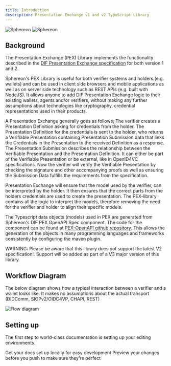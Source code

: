 ```yaml
---
title: Introduction
description: Presentation Exchange v1 and v2 TypeScript Library
---
```

<img className="block dark:hidden" src="/logo/light.svg" alt="Sphereon" />
  <img className="hidden dark:block" src="/logo/dark.svg" alt="Sphereon" />

## Background

The Presentation Exchange (PEX) Library implements the functionality
described in the [DIF Presentation Exchange specification](https://identity.foundation/presentation-exchange/) for both
version 1 and 2.

Sphereon's PEX Library is useful for both verifier systems and holders (e.g. wallets) and can be used in client side
browsers and mobile applications as well as on server side technology such as REST APIs (e.g. built with NodeJS). It
allows anyone to add DIF Presentation Exchange logic to their existing wallets, agents and/or verifiers, without making
any further assumptions about technologies like cryptography, credential representations used in their products.

A Presentation Exchange generally goes as follows; The verifier creates a Presentation Definition asking for
credentials from the holder. The Presentation Definition for the credentials is sent to the holder, who returns a
Verifiable
Presentation containing Presentation Submission data that links the Credentials in the Presentation to the received
Definition as a response.
The Presentation Submission describes the relationship between the Verifiable Presentation and the Presentation
Definition.
It can either be part of the Verifiable Presentation or be external, like in OpenID4VC specifications.
Now the verifier will verify the Verifiable Presentation by checking the signature and other
accompanying proofs as well as ensuring the Submission Data fulfills the requirements from the specification.

Presentation Exchange will ensure that the model used by the verifier, can be interpreted by the holder. It then
ensures that the correct parts from the holders credentials are used to create the presentation. The PEX-library
contains all
the logic to interpret the models, therefore removing the need for the verifier and holder to align their specific
models.

The Typescript data objects (models) used in PEX are generated from Sphereon's DIF PEX OpenAPI Spec component. The code
for the
component can be found at [PEX-OpenAPI github repository](https://github.com/Sphereon-Opensource/pex-openapi). This
allows the generation of the objects in many programming languages and frameworks consistently by configuring the maven
plugin.

WARNING: Please be aware that this library does not support the latest V2 specification!. Support will be added as part
of a V3 major version of this library


## Workflow Diagram

The below diagram shows how a typical interaction between a verifier and a wallet looks like.
It makes no assumptions about the actual transport (DIDComm, SIOPv2/OIDC4VP, CHAPI, REST)

![Flow diagram](https://www.plantuml.com/plantuml/proxy?cache=no&src=https://raw.githubusercontent.com/Sphereon-Opensource/pex/develop/docs/simple-scenario.puml)


## Setting up

The first step to world-class documentation is setting up your editing environments.

<CardGroup cols={2}>
  <Card
    title="API"
    icon="pen-to-square"
    href="/pex/api"
  >
    Get your docs set up locally for easy development
  </Card>
  <Card
    title="Development"
    icon="image"
    href="/pex/development"
  >
    Preview your changes before you push to make sure they're perfect
  </Card>
</CardGroup>
